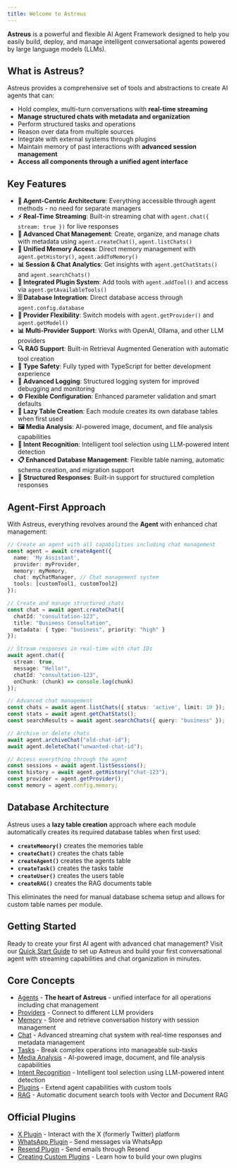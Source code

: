 ```yaml
---
title: Welcome to Astreus
---
```


**Astreus** is a powerful and flexible AI Agent Framework designed to help you easily build, deploy, and manage intelligent conversational agents powered by large language models (LLMs).

## What is Astreus?

Astreus provides a comprehensive set of tools and abstractions to create AI agents that can:
- Hold complex, multi-turn conversations with **real-time streaming**
- **Manage structured chats with metadata and organization**
- Perform structured tasks and operations
- Reason over data from multiple sources
- Integrate with external systems through plugins
- Maintain memory of past interactions with **advanced session management**
- **Access all components through a unified agent interface**

## Key Features

- **🤖 Agent-Centric Architecture**: Everything accessible through agent methods - no need for separate managers
- **⚡ Real-Time Streaming**: Built-in streaming chat with `agent.chat({ stream: true })` for live responses
- **💬 Advanced Chat Management**: Create, organize, and manage chats with metadata using `agent.createChat()`, `agent.listChats()`
- **🧠 Unified Memory Access**: Direct memory management with `agent.getHistory()`, `agent.addToMemory()`
- **📊 Session & Chat Analytics**: Get insights with `agent.getChatStats()` and `agent.searchChats()`
- **🔌 Integrated Plugin System**: Add tools with `agent.addTool()` and access via `agent.getAvailableTools()`
- **🗄️ Database Integration**: Direct database access through `agent.config.database`
- **🎯 Provider Flexibility**: Switch models with `agent.getProvider()` and `agent.getModel()`
- **📊 Multi-Provider Support**: Works with OpenAI, Ollama, and other LLM providers
- **🔍 RAG Support**: Built-in Retrieval Augmented Generation with automatic tool creation
- **🎨 Type Safety**: Fully typed with TypeScript for better development experience
- **📝 Advanced Logging**: Structured logging system for improved debugging and monitoring
- **⚙️ Flexible Configuration**: Enhanced parameter validation and smart defaults
- **🔄 Lazy Table Creation**: Each module creates its own database tables when first used
- **🖼️ Media Analysis**: AI-powered image, document, and file analysis capabilities
- **🎯 Intent Recognition**: Intelligent tool selection using LLM-powered intent detection
- **📋 Enhanced Database Management**: Flexible table naming, automatic schema creation, and migration support
- **🔧 Structured Responses**: Built-in support for structured completion responses

## Agent-First Approach

With Astreus, everything revolves around the **Agent** with enhanced chat management:

```typescript
// Create an agent with all capabilities including chat management
const agent = await createAgent({
  name: 'My Assistant',
  provider: myProvider,
  memory: myMemory,
  chat: myChatManager, // Chat management system
  tools: [customTool1, customTool2]
});

// Create and manage structured chats
const chat = await agent.createChat({
  chatId: "consultation-123",
  title: "Business Consultation",
  metadata: { type: "business", priority: "high" }
});

// Stream responses in real-time with chat IDs
await agent.chat({
  stream: true,
  message: "Hello!",
  chatId: "consultation-123",
  onChunk: (chunk) => console.log(chunk)
});

// Advanced chat management
const chats = await agent.listChats({ status: 'active', limit: 10 });
const stats = await agent.getChatStats();
const searchResults = await agent.searchChats({ query: "business" });

// Archive or delete chats
await agent.archiveChat("old-chat-id");
await agent.deleteChat("unwanted-chat-id");

// Access everything through the agent
const sessions = await agent.listSessions();
const history = await agent.getHistory("chat-123");
const provider = agent.getProvider();
const memory = agent.config.memory;
```

## Database Architecture

Astreus uses a **lazy table creation** approach where each module automatically creates its required database tables when first used:

- **`createMemory()`** creates the memories table
- **`createChat()`** creates the chats table  
- **`createAgent()`** creates the agents table
- **`createTask()`** creates the tasks table
- **`createUser()`** creates the users table
- **`createRAG()`** creates the RAG documents table

This eliminates the need for manual database schema setup and allows for custom table names per module.

## Getting Started

Ready to create your first AI agent with advanced chat management? Visit our [Quick Start Guide](/docs/guides/quick-start) to set up Astreus and build your first conversational agent with streaming capabilities and chat organization in minutes.

## Core Concepts

- [Agents](/docs/concepts/agents) - **The heart of Astreus** - unified interface for all operations including chat management
- [Providers](/docs/concepts/providers) - Connect to different LLM providers
- [Memory](/docs/concepts/memory) - Store and retrieve conversation history with session management
- [Chat](/docs/concepts/chat) - Advanced streaming chat system with real-time responses and metadata management
- [Tasks](/docs/concepts/tasks) - Break complex operations into manageable sub-tasks
- [Media Analysis](/docs/concepts/media-analysis) - AI-powered image, document, and file analysis capabilities
- [Intent Recognition](/docs/concepts/intent-recognition) - Intelligent tool selection using LLM-powered intent detection
- [Plugins](/docs/plugins) - Extend agent capabilities with custom tools
- [RAG](/docs/concepts/rag) - Automatic document search tools with Vector and Document RAG

## Official Plugins

- [X Plugin](/docs/plugins/x-plugin) - Interact with the X (formerly Twitter) platform
- [WhatsApp Plugin](/docs/plugins/whatsapp-plugin) - Send messages via WhatsApp
- [Resend Plugin](/docs/plugins/resend-plugin) - Send emails through Resend
- [Creating Custom Plugins](/docs/guides/custom-plugins) - Learn how to build your own plugins